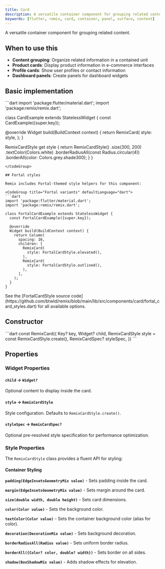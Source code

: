 ```yaml
---
title: Card
description: A versatile container component for grouping related content with customizable styling
keywords: [flutter, remix, card, container, panel, surface, content]
---
```


A versatile container component for grouping related content.

## When to use this

- **Content grouping**: Organize related information in a contained unit
- **Product cards**: Display product information in e-commerce interfaces
- **Profile cards**: Show user profiles or contact information
- **Dashboard panels**: Create panels for dashboard widgets

## Basic implementation

<CodeGroup title="Basic implementation" defaultLanguage="dart">
```dart
import 'package:flutter/material.dart';
import 'package:remix/remix.dart';

class CardExample extends StatelessWidget {
  const CardExample({super.key});

  @override
  Widget build(BuildContext context) {
    return RemixCard(
      style: style,
    );
  }

  RemixCardStyle get style {
    return RemixCardStyle()
        .size(300, 200)
        .textColor(Colors.white)
        .borderRadiusAll(const Radius.circular(4))
        .borderAll(color: Colors.grey.shade300);
  }
}
```
</CodeGroup>

## Fortal styles

Remix includes Fortal-themed style helpers for this component:

<CodeGroup title="Fortal variants" defaultLanguage="dart">
```dart
import 'package:flutter/material.dart';
import 'package:remix/remix.dart';

class FortalCardExample extends StatelessWidget {
  const FortalCardExample({super.key});

  @override
  Widget build(BuildContext context) {
    return Column(
      spacing: 16,
      children: [
        RemixCard(
          style: FortalCardStyle.elevated(),
        ),
        RemixCard(
          style: FortalCardStyle.outlined(),
        ),
      ],
    );
  }
}
```
</CodeGroup>

<Info>
  See the [FortalCardStyle source code](https://github.com/btwld/remix/blob/main/lib/src/components/card/fortal_card_styles.dart) for all available options.
</Info>

## Constructor
<CodeGroup title="Constructor" defaultLanguage="dart">
```dart
const RemixCard({
  Key? key,
  Widget? child,
  RemixCardStyle style = const RemixCardStyle.create(),
  RemixCardSpec? styleSpec,
})
```
</CodeGroup>

## Properties

### Widget Properties

#### `child` → `Widget?`

Optional content to display inside the card.

#### `style` → `RemixCardStyle`

Style configuration. Defaults to `RemixCardStyle.create()`.

#### `styleSpec` → `RemixCardSpec?`

Optional pre-resolved style specification for performance optimization.

### Style Properties

The `RemixCardStyle` class provides a fluent API for styling:

#### Container Styling

**`padding(EdgeInsetsGeometryMix value)`** - Sets padding inside the card.

**`margin(EdgeInsetsGeometryMix value)`** - Sets margin around the card.

**`size(double width, double height)`** - Sets card dimensions.

**`color(Color value)`** - Sets the background color.

**`textColor(Color value)`** - Sets the container background color (alias for color).

**`decoration(DecorationMix value)`** - Sets background decoration.

**`borderRadiusAll(Radius value)`** - Sets uniform border radius.

**`borderAll({Color? color, double? width})`** - Sets border on all sides.

**`shadow(BoxShadowMix value)`** - Adds shadow effects for elevation.

